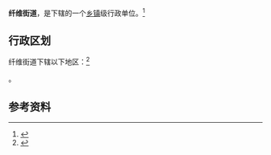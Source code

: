 {{中国乡级行政区|21/06/03/006/000}}

'''纤维街道'''，是{{PRC admin/fullname|21/06/03/006/000|3}}下辖的一个[[乡镇|乡镇]]级行政单位。<ref>{{PRC admin/ref sgc|{{PRC admin/parent|21/06/03/006/000}}}}</ref>

== 行政区划 ==

纤维街道下辖以下地区：<ref>{{PRC admin/ref sgc|21/06/03/006/000}}</ref>

{{PRC admin/children|21/06/03/006/000}}。

== 参考资料 ==

{{reflist}}

{{行政区划小作品}}
{{PRC admin/navcat|21/06/03/006/000}}